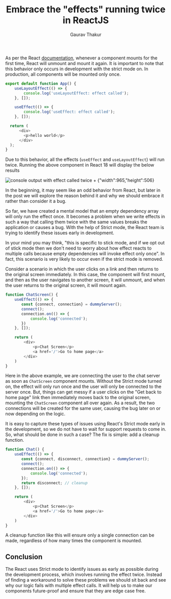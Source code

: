 ﻿---
title: Embrace the "effects" running twice in ReactJS
publishedDate: 05/29/2022
author: Gaurav Thakur
tags: ReactJS
description:
    As per the React documentation, whenever a component mounts for the first time, React will unmount and mount it
    again. In the beginning, it may seem like an odd behavior from React, but in the post we will explore why we should
    embrace it rather than consider it a bug.
metaDescription:
    Most React developers don't understand why effects run twice. Here we cover the reasons to embrace it rather than
    consider it a bug
---

As per the React [documentation](https://reactjs.org/docs/strict-mode.html#ensuring-reusable-state), whenever a
component mounts for the first time, React will unmount and mount it again. It is important to note that this behavior
only occurs in development with the strict mode on. In production, all components will be mounted only once.

```javascript
export default function App() {
    useLayoutEffect(() => {
        console.log('useLayoutEffect: effect called');
    }, []);

    useEffect(() => {
        console.log('useEffect: effect called');
    }, []);

  return (
      <div>
        <p>hello world</p>
      </div>
  );
}
```

Due to this behavior, all the effects (`useEffect` and `useLayoutEffect`) will run twice. Running the above component
in React 18 will display the below results

![console output with effect called twice + `{"width":965,"height":506}`](/images/console-output-with-effect-called-twice.png 'console output with effect called twice')

In the beginning, it may seem like an odd behavior from React, but later in the post we will explore the reason behind
it and why we should embrace it rather than consider it a bug.

So far, we have created a mental model that an empty dependency array will only run the effect once. It becomes a
problem when we write effects in such a way that calling them twice with the same values breaks the application or causes
a bug. With the help of Strict mode, the React team is trying to identify these issues early in development.

In your mind you may think, "this is specific to stick mode, and if we opt out of stick mode then we don't need to worry
about how effect reacts to multiple calls because empty dependencies will invoke effect only once". In fact,
this scenario is very likely to occur even if the strict mode is removed.

Consider a scenario in which the user clicks on a link and then returns to the original screen immediately.
In this case, the component will first mount, and then as the user navigates to another screen, it will unmount, and
when the user returns to the original screen, it will mount again.

```javascript
function ChatScreen() {
    useEffect(() => {
       const {connect, connection} = dummyServer();
       connect();
       connection.on(() => {
           console.log('connected');
       })
    }, []);

    return (
        <div>
            <p>Chat Screen</p>
            <a href='/'>Go to home page</a>
        </div>
    )
}
```

Here in the above example, we are connecting the user to the chat server as soon as `ChatScreen` component mounts.
Without the Strict mode turned on, the effect will only run once and the user will only be connected to the server once.
But, things can get messy if a user clicks on the "Get back to home page" link then immediately moves back to the
original screen, mounting the `ChatScreen` component all over again. As a result, the two connections will be created
for the same user, causing the bug later on or now depending on the logic.

It is easy to capture these types of issues using React's Strict mode early in the development, so we do not have to
wait for support requests to come in. So, what should be done in such a case? The fix is simple: add a cleanup function.

```javascript
function Chat() {
    useEffect(() => {
       const {connect, disconnect, connection} = dummyServer();
       connect();
       connection.on(() => {
           console.log('connected');
       });
       return disconnect; // cleanup
    }, []);

    return (
        <div>
            <p>Chat Screen</p>
            <a href='/'>Go to home page</a>
        </div>
    )
}
```

A cleanup function like this will ensure only a single connection can be made, regardless of how many times the
component is mounted.

## Conclusion

The React uses Strict mode to identify issues as early as possible during the development process, which involves
running the effect twice. Instead of finding a workaround to solve these problems we should sit back and see why our
logic fails with multiple effect calls. It will help us to make our components future-proof and ensure that they are
edge case free.
